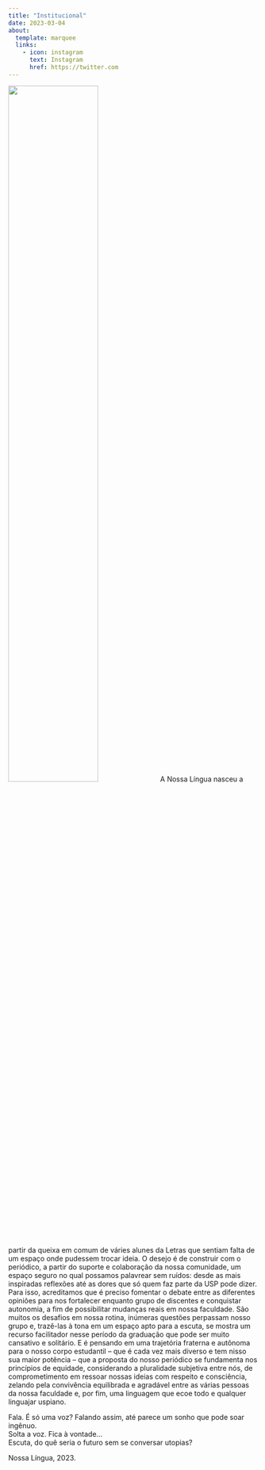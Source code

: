 ```yaml
---
title: "Institucional"
date: 2023-03-04
about:
  template: marquee
  links:
    - icon: instagram
      text: Instagram
      href: https://twitter.com
---
```



![](sobre.jpeg){.imgpar width=60%}
A Nossa Língua nasceu a partir da queixa em comum de váries alunes da Letras que sentiam falta de um espaço onde pudessem trocar ideia. O desejo é de construir com o periódico, a partir do suporte e colaboração da nossa comunidade, um espaço seguro no qual possamos palavrear sem ruídos: desde as mais inspiradas reflexões até as dores que só quem faz parte da USP pode dizer. Para isso, acreditamos que é preciso fomentar o debate entre as diferentes opiniões para nos fortalecer enquanto grupo de discentes e conquistar autonomia, a fim de possibilitar mudanças reais em nossa faculdade. São muitos os desafios em nossa rotina, inúmeras questões perpassam nosso grupo e, trazê-las à tona em um espaço apto para a escuta, se mostra um recurso facilitador nesse período da graduação que pode ser muito cansativo e solitário. E é pensando em uma trajetória fraterna e autônoma para o nosso corpo estudantil – que é cada vez mais diverso e tem nisso sua maior potência – que a proposta do nosso periódico se fundamenta nos princípios de equidade, considerando a pluralidade subjetiva entre nós, de comprometimento em ressoar nossas ideias com respeito e consciência, zelando pela convivência equilibrada e agradável entre as várias pessoas da nossa faculdade e, por fim, uma linguagem que ecoe todo e qualquer linguajar uspiano.

Fala. É só uma voz? Falando assim, até parece um sonho que pode soar ingênuo.\
Solta a voz. Fica à vontade...\
Escuta, do quê seria o futuro sem se conversar utopias?\

Nossa Língua, 2023.

